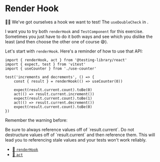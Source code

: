 # Render Hook

👨‍💼 We've got ourselves a hook we want to test! The `useDoubleCheck`
in <InlineFile file="app/utils/misc.tsx" />.

I want you to try both `renderHook` and `TestComponent` for this exercise.
Sometimes you just have to do it both ways and see which you dislike the least
(and then choose the other one of course 😅).

Let's start with `renderHook`. Here's a reminder of how to use that API:

```tsx filename=use-counter.test.tsx
import { renderHook, act } from '@testing-library/react'
import { expect, test } from 'vitest'
import { useCounter } from './use-counter'

test('increments and decrements', () => {
	const { result } = renderHook(() => useCounter(0))

	expect(result.current.count).toBe(0)
	act(() => result.current.increment())
	expect(result.current.count).toBe(1)
	act(() => result.current.decrement())
	expect(result.current.count).toBe(0)
})
```

Remember the warning before:

<callout-danger>
	Be sure to always reference values off of `result.current`. Do not destructure
	values off of `result.current` and then reference them. This will lead you to
	referencing stale values and your tests won't work reliably.
</callout-danger>

- [📜 `renderHook`](https://testing-library.com/docs/react-testing-library/api#renderhook)
- [📜 `act`](https://testing-library.com/docs/react-testing-library/api#act)

